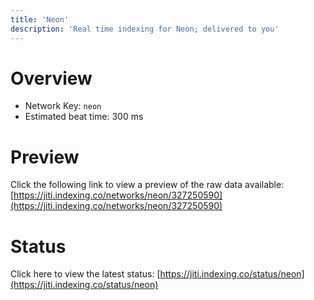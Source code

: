 ```yaml
---
title: 'Neon'
description: 'Real time indexing for Neon; delivered to you'
---
```


# Overview
- Network Key: `neon`
- Estimated beat time: 300 ms

# Preview
Click the following link to view a preview of the raw data available: [https://jiti.indexing.co/networks/neon/327250590](https://jiti.indexing.co/networks/neon/327250590)

# Status
Click here to view the latest status: [https://jiti.indexing.co/status/neon](https://jiti.indexing.co/status/neon)
